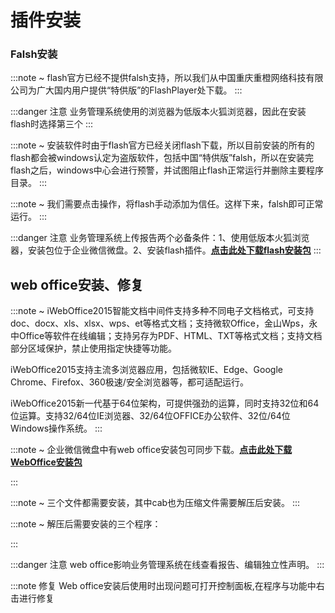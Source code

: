 
# 插件安装
### Falsh安装


:::note ~
 flash官方已经不提供falsh支持，所以我们从中国重庆重橙网络科技有限公司为广大国内用户提供“特供版”的FlashPlayer处下载。
 <BasicImageViewer src="https://docusaurus-1315095412.cos.ap-beijing.myqcloud.com/image/DocsFirstCategory/10.png" />
 <BasicImageViewer src="https://docusaurus-1315095412.cos.ap-beijing.myqcloud.com/image/DocsFirstCategory/11.png" />
:::

:::danger 注意
 业务管理系统使用的浏览器为低版本火狐浏览器，因此在安装flash时选择第三个
<BasicImageViewer src="https://docusaurus-1315095412.cos.ap-beijing.myqcloud.com/image/DocsFirstCategory/12.png" />
:::

:::note ~
 安装软件时由于flash官方已经关闭flash下载，所以目前安装的所有的flash都会被windows认定为盗版软件，包括中国“特供版”falsh，所以在安装完flash之后，windows中心会进行预警，并试图阻止flash正常运行并删除主要程序目录。
<BasicImageViewer src="https://docusaurus-1315095412.cos.ap-beijing.myqcloud.com/image/DocsFirstCategory/13.png" />
:::


:::note ~
 我们需要点击操作，将flash手动添加为信任。这样下来，falsh即可正常运行。
<BasicImageViewer src="https://docusaurus-1315095412.cos.ap-beijing.myqcloud.com/image/DocsFirstCategory/14.png" />
:::





:::danger 注意
业务管理系统上传报告两个必备条件：1、使用低版本火狐浏览器，安装包位于企业微信微盘。2、安装flash插件。**[点击此处下载flash安装包](ispackage/flashplayer_install_cn_web.exe)**
:::


## web office安装、修复


:::note ~
iWebOffice2015智能文档中间件支持多种不同电子文档格式，可支持doc、docx、xls、xlsx、wps、et等格式文档；支持微软Office，金山Wps，永中Office等软件在线编辑；支持另存为PDF、HTML、TXT等格式文档；支持文档部分区域保护，禁止使用指定快捷等功能。

iWebOffice2015支持主流多浏览器应用，包括微软IE、Edge、Google Chrome、Firefox、360极速/安全浏览器等，都可适配运行。

iWebOffice2015新一代基于64位架构，可提供强劲的运算，同时支持32位和64位运算。支持32/64位IE浏览器、32/64位OFFICE办公软件、32位/64位Windows操作系统。 
:::


:::note ~
 企业微信微盘中有web office安装包可同步下载。**[点击此处下载WebOffice安装包](ispackage/weboffice.zip)**

<BasicImageViewer src="https://docusaurus-1315095412.cos.ap-beijing.myqcloud.com/image/DocsFirstCategory/15.png" />
:::



:::note ~
 三个文件都需要安装，其中cab也为压缩文件需要解压后安装。
<BasicImageViewer src="https://docusaurus-1315095412.cos.ap-beijing.myqcloud.com/image/DocsFirstCategory/16.png" />
:::





:::note ~
 解压后需要安装的三个程序：
<BasicImageViewer src="https://docusaurus-1315095412.cos.ap-beijing.myqcloud.com/image/DocsFirstCategory/17.png" />

<BasicImageViewer src="https://docusaurus-1315095412.cos.ap-beijing.myqcloud.com/image/DocsFirstCategory/18.png" />

<BasicImageViewer src="https://docusaurus-1315095412.cos.ap-beijing.myqcloud.com/image/DocsFirstCategory/19.png" />
:::



:::danger 注意
web office影响业务管理系统在线查看报告、编辑独立性声明。
:::

:::note 修复
 Web office安装后使用时出现问题可打开控制面板,在程序与功能中右击进行修复

<BasicImageViewer src="https://docusaurus-1315095412.cos.ap-beijing.myqcloud.com/image/DocsFirstCategory/20.png" />




